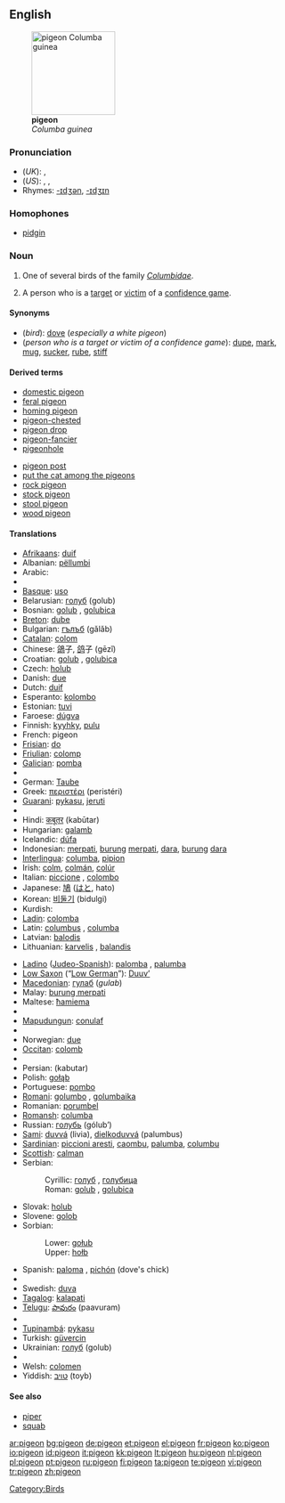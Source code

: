 {{wikipedia}}
==English==
[[Image:Columba guinea.jpg|thumb|right|150px|'''pigeon'''<br>''Columba guinea'']]

===Pronunciation===
* (''UK''): {{IPA|/ˈpɪdʒɪn/}}, {{SAMPA|/"pIdZIn/}}
* (''US''): {{AHD|pĭjʹən}}, {{IPA|/ˈpɪdʒən/}}, {{SAMPA|/"pIdZ@n/}}
* Rhymes: [[Rhymes:English:-ɪdʒən|-ɪdʒən]], [[Rhymes:English:-ɪdʒɪn|-ɪdʒɪn]]

===Homophones===
* [[pidgin]]

===Noun===
{{en-noun}}

# One of several birds of the family ''[[Columbidae]]''.
# {{slang}} A person who is a [[target]] or [[victim]] of a [[confidence game]].

====Synonyms====
* (''bird''): [[dove]] (''especially a white pigeon'')
* (''person who is a target or victim of a confidence game''): [[dupe]], [[mark]], [[mug]], [[sucker]], [[rube]], [[stiff]]

====Derived terms====
{{rel-top|Terms derived from ''pigeon''}}
* [[domestic pigeon]]
* [[feral pigeon]]
* [[homing pigeon]]
* [[pigeon-chested]]
* [[pigeon drop]]
* [[pigeon-fancier]]
* [[pigeonhole]]
{{rel-mid}}
* [[pigeon post]]
* [[put the cat among the pigeons]]
* [[rock pigeon]]
* [[stock pigeon]]
* [[stool pigeon]]
* [[wood pigeon]]
{{rel-bottom}}

====Translations====
{{trans-top|bird}}
* [[Afrikaans]]: [[duif]]
* Albanian: [[pëllumbi]]
* Arabic: {{Arab|[[حمامة]]}} {{IPAchar|(ħamāma)}} {{f}}
* {{trreq|Armenian}}
* [[Basque]]: [[uso]]
* Belarusian: [[голуб]] (golub) {{m}}
* Bosnian: [[golub#Bosnian|golub]] {{m}}, [[golubica#Bosnian|golubica]] {{f}}
* [[Breton]]: [[dube]]
* Bulgarian: [[гълъб]] (gǎlǎb) {{m}}
* [[Catalan]]: [[colom]] {{m}}
* Chinese: [[鴿]]子, [[鸽]]子 (gēzǐ)
* Croatian: [[golub#Croatian|golub]] {{m}}, [[golubica#Croatian|golubica]] {{f}}
* Czech: [[holub]] {{m}}
* Danish: [[due]]
* Dutch: [[duif]] {{f}}
* Esperanto: [[kolombo]]
* Estonian: [[tuvi]]
* Faroese: [[dúgva]]
* Finnish: [[kyyhky]], [[pulu]]
* French: pigeon {{m}}
* [[Frisian]]: [[do]]
* [[Friulian]]: [[colomp]]
* [[Galician]]: [[pomba]] {{f}}
* {{trreq|Georgian}}
* German: [[Taube]] {{f}}
* Greek: [[περιστέρι]] (peristéri) {{n}}
* [[Guarani]]: [[pykasu]], [[jeruti]]
* {{trreq|Hebrew}}
* Hindi: [[कबूतर]] (kabūtar)
* Hungarian: [[galamb]]
* Icelandic: [[dúfa]]
* Indonesian: [[merpati]], [[burung]] [[merpati]], [[dara]], [[burung]] [[dara]]
* [[Interlingua]]: [[columba]], [[pipion]]
* Irish: [[colm]], [[colmán]], [[colúr]]
* Italian: [[piccione]] {{m}}, [[colombo]] {{m}}
* Japanese: [[鳩]] ([[はと]], hato)
* Korean: [[비둘기]] (bidulgi)
* Kurdish: {{KUchar|[[کۆتر]]}}
* [[Ladin]]: [[colomba]]
* Latin: [[columbus]] {{m}}, [[columba]] {{f}}
* Latvian: [[balodis]]
* Lithuanian: [[karvelis]] {{m}}, [[balandis]] {{m}}
{{trans-mid}}
* [[Ladino]] ([[Judeo-Spanish]]): [[palomba]] {{f}}, [[palumba]] {{f}}
* [[Low Saxon]] (“[[Low German]]”): [[Duuv’]] {{f}}
* [[Macedonian]]: [[гулаб]] (''gulab'') {{m}}
* Malay: [[burung merpati]]
* Maltese: [[ħamiema]] {{f}}
* {{trreq|Maori}}
* [[Mapudungun]]: [[conulaf]]
* {{trreq|Mongolian}}
* Norwegian: [[due]] {{m|f}}
* [[Occitan]]: [[colomb]] {{m}}
* {{trreq|Old English}}
* Persian: {{FAchar|[[کبوتر]]}} (kabutar)
* Polish: [[gołąb]] {{m}}
* Portuguese: [[pombo]] {{m}}
* [[Romani]]: [[golumbo]] {{m}}, [[golumbaika]] {{f}}
* Romanian: [[porumbel]]
* [[Romansh]]: [[columba]]
* Russian: [[голубь]] (gólub’) {{m}}
* [[Sami]]: [[duvvá]] (livia), [[dielkoduvvá]] (palumbus)
* [[Sardinian]]: [[piccioni aresti]], [[caombu]], [[palumba]], [[columbu]]
* [[Scottish]]: [[calman]]
* Serbian:
*: Cyrillic: [[голуб#Serbian|голуб]] {{m}}, [[голубица#Serbian|голубица]] {{f}}
*: Roman: [[golub#Serbian|golub]] {{m}}, [[golubica#Serbian|golubica]] {{f}}
* Slovak: [[holub]] {{m}}
* Slovene: [[golob]] {{m}}
* Sorbian:
*: Lower: [[gołub]]
*: Upper: [[hołb]]
* Spanish: [[paloma]] {{f}}, [[pichón]] {{m}} (dove's chick)
* {{trreq|Swahili}}
* Swedish: [[duva]] {{c}}
* [[Tagalog]]: [[kalapati]]
* [[Telugu]]: [[పావురం]] (paavuram)
* {{trreq|Thai}}
* [[Tupinambá]]: [[pykasu]]
* Turkish: [[güvercin]]
* Ukrainian: [[голуб]] (golub) {{m}}
* {{trreq|Vietnamese}}
* Welsh: [[colomen]]
* Yiddish: [[טױב]] (toyb)
{{trans-bottom}}

{{trans-top|victim of a confidence game}}
{{trans-bottom}}

====See also====
* [[piper]]
* [[squab]]

[[Category:Birds]]

[[ar:pigeon]]
[[bg:pigeon]]
[[de:pigeon]]
[[et:pigeon]]
[[el:pigeon]]
[[fr:pigeon]]
[[ko:pigeon]]
[[io:pigeon]]
[[id:pigeon]]
[[it:pigeon]]
[[kk:pigeon]]
[[lt:pigeon]]
[[hu:pigeon]]
[[nl:pigeon]]
[[pl:pigeon]]
[[pt:pigeon]]
[[ru:pigeon]]
[[fi:pigeon]]
[[ta:pigeon]]
[[te:pigeon]]
[[vi:pigeon]]
[[tr:pigeon]]
[[zh:pigeon]]